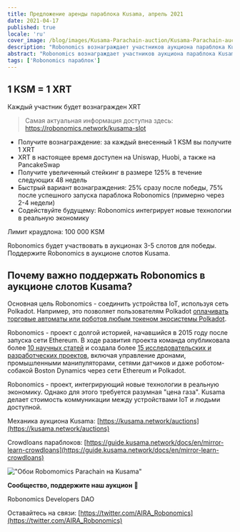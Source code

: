 ```yaml
---
title: Предложение аренды параблока Kusama, апрель 2021
date: 2021-04-17
published: true
locale: 'ru'
cover_image: /blog/images/Kusama-Parachain-auction/Kusama-Parachain-auction.jpg
description: "Robonomics вознаграждает участников аукциона параблока Kusama!"
abstract: "Robonomics вознаграждает участников аукциона параблока Kusama!"
tags: ['Robonomics параблок']
---
```


<div class="animate-inside">

## 1 KSM = 1 XRT

</div>

<div class="text_abstract layout layout__text animate post_abstract in-viewport animate-inside">

Каждый участник будет вознагражден XRT

</div>

> Самая актуальная информация доступна здесь: https://robonomics.network/kusama-slot

- Получите вознаграждение: за каждый внесенный 1 KSM вы получите 1 XRT
- XRT в настоящее время доступен на Uniswap, Huobi, а также на PancakeSwap
- Получите увеличенный стейкинг в размере 125% в течение следующих 48 недель
- Быстрый вариант вознаграждения: 25% сразу после победы, 75% после успешного запуска параблока Robonomics (примерно через 2-4 недели)
- Содействуйте будущему: Robonomics интегрирует новые технологии в реальную экономику

Лимит краудлона: 100 000 KSM

Robonomics будет участвовать в аукционах 3-5 слотов для победы. Поддержите Robonomics в аукционе слотов Kusama.

<section class="animate-inside">

## Почему важно поддержать Robonomics в аукционе слотов Kusama?

</section>

Основная цель Robonomics - соединить устройства IoT, используя сеть Polkadot. Например, это позволяет пользователям Polkadot [оплачивать торговые автоматы или роботов любым токеном экосистемы Polkadot](https://robonomics.network/blog/robobank-introduction/).

Robonomics - проект с долгой историей, начавшийся в 2015 году после запуска сети Ethereum. В ходе развития проекта команда опубликовала более [10 научных статей](https://robonomics.network/community#science) и создала более [15 исследовательских и разработческих проектов](https://wiki.robonomics.network/docs/en/r-and-d-based-on-robonomics-network/), включая управление дронами, промышленными манипуляторами, сетями датчиков и даже роботом-собакой Boston Dynamics через сети Ethereum и Polkadot.

Robonomics - проект, интегрирующий новые технологии в реальную экономику. Однако для этого требуется разумная "цена газа". Kusama делает стоимость коммуникации между устройствами IoT и людьми доступной.

Механика аукциона Kusama: [https://kusama.network/auctions](https://kusama.network/auctions)

Crowdloans параблоков: [https://guide.kusama.network/docs/en/mirror-learn-crowdloans](https://guide.kusama.network/docs/en/mirror-learn-crowdloans)

<section class="animate-inside">

!["Обои Robomomics Parachain на Kusama"](/blog/images/Kusama-Parachain-auction/wallpaper_KUSAMA_6.jpg)

</section>

**Сообщество, поддержите наш аукцион** 🦾

Robonomics Developers DAO

Оставайтесь на связи: [https://twitter.com/AIRA_Robonomics](https://twitter.com/AIRA_Robonomics)